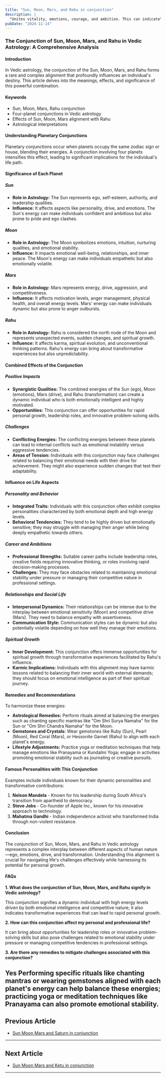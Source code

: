 ```yaml
---
title: "Sun, Moon, Mars, and Rahu in conjunction"
description: |
  "Unites vitality, emotions, courage, and ambition. This can indicate"
pubDate: "2024-11-14"
---
```


### The Conjunction of Sun, Moon, Mars, and Rahu in Vedic Astrology: A Comprehensive Analysis

#### Introduction

In Vedic astrology, the conjunction of the Sun, Moon, Mars, and Rahu forms a rare and complex alignment that profoundly influences an individual's destiny. This article delves into the meanings, effects, and significance of this powerful combination.

#### Keywords

- Sun, Moon, Mars, Rahu conjunction
- Four-planet conjunctions in Vedic astrology
- Effects of Sun, Moon, Mars alignment with Rahu
- Astrological interpretations

#### Understanding Planetary Conjunctions

Planetary conjunctions occur when planets occupy the same zodiac sign or house, blending their energies. A conjunction involving four planets intensifies this effect, leading to significant implications for the individual's life path.

#### Significance of Each Planet

##### Sun

- **Role in Astrology:** The Sun represents ego, self-esteem, authority, and leadership qualities.
- **Influence:** It affects aspects like personality, drive, and emotions. The Sun's energy can make individuals confident and ambitious but also prone to pride and ego clashes.

##### Moon

- **Role in Astrology:** The Moon symbolizes emotions, intuition, nurturing qualities, and emotional stability.
- **Influence:** It impacts emotional well-being, relationships, and inner peace. The Moon's energy can make individuals empathetic but also emotionally volatile.

##### Mars

- **Role in Astrology:** Mars represents energy, drive, aggression, and competitiveness.
- **Influence:** It affects motivation levels, anger management, physical health, and overall energy levels. Mars' energy can make individuals dynamic but also prone to anger outbursts.

##### Rahu

- **Role in Astrology:** Rahu is considered the north node of the Moon and represents unexpected events, sudden changes, and spiritual growth.
- **Influence:** It affects karma, spiritual evolution, and unconventional thinking patterns. Rahu's energy can bring about transformative experiences but also unpredictability.

#### Combined Effects of the Conjunction

##### Positive Impacts

- **Synergistic Qualities:** The combined energies of the Sun (ego), Moon (emotions), Mars (drive), and Rahu (transformation) can create a dynamic individual who is both emotionally intelligent and highly motivated.
- **Opportunities:** This conjunction can offer opportunities for rapid personal growth, leadership roles, and innovative problem-solving skills.

##### Challenges

- **Conflicting Energies:** The conflicting energies between these planets can lead to internal conflicts such as emotional instability versus aggressive tendencies.
- **Areas of Tension:** Individuals with this conjunction may face challenges related to balancing their emotional needs with their drive for achievement. They might also experience sudden changes that test their adaptability.

#### Influence on Life Aspects

##### Personality and Behavior

- **Integrated Traits:** Individuals with this conjunction often exhibit complex personalities characterized by both emotional depth and high energy levels.
- **Behavioral Tendencies:** They tend to be highly driven but emotionally sensitive; they may struggle with managing their anger while being deeply empathetic towards others.

##### Career and Ambitions

- **Professional Strengths:** Suitable career paths include leadership roles, creative fields requiring innovative thinking, or roles involving rapid decision-making processes.
- **Challenges:** They may face obstacles related to maintaining emotional stability under pressure or managing their competitive nature in professional settings.

##### Relationships and Social Life

- **Interpersonal Dynamics:** Their relationships can be intense due to the interplay between emotional sensitivity (Moon) and competitive drive (Mars). They need to balance empathy with assertiveness.
- **Communication Style:** Communication styles can be dynamic but also potentially volatile depending on how well they manage their emotions.

##### Spiritual Growth

- **Inner Development:** This conjunction offers immense opportunities for spiritual growth through transformative experiences facilitated by Rahu's influence.
- **Karmic Implications:** Individuals with this alignment may have karmic lessons related to balancing their inner world with external demands; they should focus on emotional intelligence as part of their spiritual journey.

#### Remedies and Recommendations

To harmonize these energies:

- **Astrological Remedies:** Perform rituals aimed at balancing the energies such as chanting specific mantras like "Om Shri Surya Namaha" for the Sun or "Om Shri Chandra Namaha" for the Moon.
- **Gemstones and Crystals:** Wear gemstones like Ruby (Sun), Pearl (Moon), Red Coral (Mars), or Hessonite Garnet (Rahu) to align with each planet's energy.
- **Lifestyle Adjustments:** Practice yoga or meditation techniques that help manage emotions like Pranayama or Kundalini Yoga; engage in activities promoting emotional stability such as journaling or creative pursuits.

#### Famous Personalities with This Conjunction

Examples include individuals known for their dynamic personalities and transformative contributions:

1. **Nelson Mandela** - Known for his leadership during South Africa's transition from apartheid to democracy.
2. **Steve Jobs** - Co-founder of Apple Inc., known for his innovative approach to technology.
3. **Mahatma Gandhi** - Indian independence activist who transformed India through non-violent resistance.

#### Conclusion

The conjunction of Sun, Moon, Mars, and Rahu in Vedic astrology represents a complex interplay between different aspects of human nature—ego, emotions, drive, and transformation. Understanding this alignment is crucial for navigating life's challenges effectively while harnessing its potential for personal growth.

#### FAQs

**1. What does the conjunction of Sun, Moon, Mars, and Rahu signify in Vedic astrology?**

This conjunction signifies a dynamic individual with high energy levels driven by both emotional intelligence and competitive nature; it also indicates transformative experiences that can lead to rapid personal growth.

**2. How can this conjunction affect my personal and professional life?**

It can bring about opportunities for leadership roles or innovative problem-solving skills but also pose challenges related to emotional stability under pressure or managing competitive tendencies in professional settings.

**3. Are there any remedies to mitigate challenges associated with this conjunction?**

Yes Performing specific rituals like chanting mantras or wearing gemstones aligned with each planet's energy can help balance these energies; practicing yoga or meditation techniques like Pranayama can also promote emotional stability.
---

## Previous Article
- [Sun Moon Mars and Saturn in conjunction](1101020307_Sun_Moon_Mars_and_Saturn_in_conjunction.mdx)

---

## Next Article
- [Sun Moon Mars and Ketu in conjunction](1101020309_Sun_Moon_Mars_and_Ketu_in_conjunction.mdx)

---
